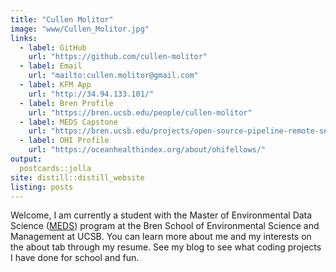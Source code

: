 ```yaml
---
title: "Cullen Molitor"
image: "www/Cullen_Molitor.jpg"
links:
  - label: GitHub
    url: "https://github.com/cullen-molitor"
  - label: Email
    url: "mailto:cullen.molitor@gmail.com"
  - label: KFM App
    url: "http://34.94.133.101/"
  - label: Bren Profile
    url: "https://bren.ucsb.edu/people/cullen-molitor"
  - label: MEDS Capstone
    url: "https://bren.ucsb.edu/projects/open-source-pipeline-remote-sensing-crop-yields-under-environmental-change-sub-saharan"
  - label: OHI Profile
    url: "https://oceanhealthindex.org/about/ohifellows/"
output:
  postcards::jolla
site: distill::distill_website
listing: posts
---
```

Welcome, I am currently a student with the Master of Environmental Data Science ([MEDS](https://ucsb-meds.github.io/)) program at the Bren School of Environmental Science and Management at UCSB. You can learn more about me and my interests on the about tab through my resume. See my blog to see what coding projects I have done for school and fun. 


